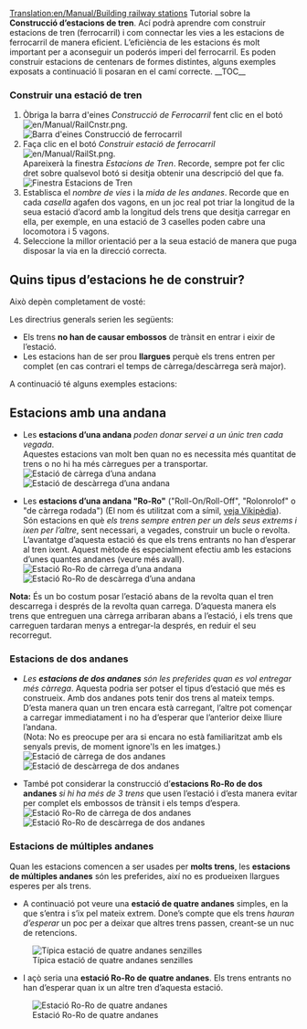 [[Translation:en/Manual/Building railway stations]]
{{ca/Manual/Tutorial}}
Tutorial sobre la '''Construcció d’estacions de tren'''. Ací podrà aprendre com construir estacions de tren (ferrocarril) i com connectar les vies a les estacions de ferrocarril de manera eficient. L’eficiència de les estacions és molt important per a aconseguir un poderós imperi del ferrocarril. Es poden construir estacions de centenars de formes distintes, alguns exemples exposats a continuació li posaran en el camí correcte.
__TOC__
===Construir una estació de tren===
#Òbriga la barra d'eines ''Construcció de Ferrocarril'' fent clic en el botó [[File:en/Manual/RailCnstr.png]].<br/>[[File:ca/Manual/Railroad Construction.png|none|frame|Barra d'eines Construcció de ferrocarril]]
#Faça clic en el botó ''Construir estació de ferrocarril'' [[File:en/Manual/RailSt.png]].<br/>Apareixerà la finestra ''Estacions de Tren''. Recorde, sempre pot fer clic dret sobre qualsevol botó si desitja obtenir una descripció del que fa.<br/>[[File:ca/Manual/Stationgui.png|none|frame|Finestra Estacions de Tren]]
#Establisca el ''nombre de vies'' i la ''mida de les andanes''. Recorde que en cada ''casella'' agafen dos vagons, en un joc real pot triar la longitud de la seua estació d’acord amb la longitud dels trens que desitja carregar en ella, per exemple, en una estació de 3 caselles poden cabre una locomotora i 5 vagons.
#Seleccione la millor orientació per a la seua estació de manera que puga disposar la via en la direcció correcta.

== Quins tipus d’estacions he de construir? ==
Això depèn completament de vosté:

Les directrius generals serien les següents:
*Els trens '''no han de causar embossos''' de trànsit en entrar i eixir de l’estació.
*Les estacions han de ser prou '''llargues''' perquè els trens entren per complet (en cas contrari el temps de càrrega/descàrrega serà major).

A continuació té alguns exemples estacions:

== Estacions amb una andana ==
*Les '''estacions d’una andana''' ''poden donar servei a un únic tren cada vegada''.<br/>Aquestes estacions van molt ben quan no es necessita més quantitat de trens o no hi ha més càrregues per a transportar.<br/>[[File:en/Manual/RailStTut One str coal.png|none|frame|Estació de càrrega d’una andana]][[File:en/Manual/RailStTut One str pow.png|none|frame|Estació de descàrrega d’una andana]]

*Les '''estacions d’una andana "Ro-Ro"''' ("Roll-On/Roll-Off", "Rolonrolof" o "de càrrega rodada")  (El nom és utilitzat com a símil, [http://es.wikipedia.org/wiki/Transportación_Ro-Ro veja Vikipèdia]). Són estacions en què ''els trens sempre entren per un dels seus extrems i ixen per l’altre'', sent necessari, a vegades, construir un bucle o revolta.<br/>L’avantatge d’aquesta estació és que els trens entrants no han d’esperar al tren ixent. Aquest mètode és especialment efectiu amb les estacions d’unes quantes andanes (veure més avall).<br/>[[File:en/Manual/RailStTut One aro coal.png|none|frame|Estació Ro-Ro de càrrega d’una andana]][[File:en/Manual/RailStTut One aro pow.png|none|frame|Estació Ro-Ro de descàrrega d’una andana]]

'''Nota:''' És un bo costum posar l’estació abans de la revolta quan el tren descarrega i després de la revolta quan carrega. D’aquesta manera els trens que entreguen una càrrega arribaran abans a l’estació, i els trens que carreguen tardaran menys a entregar-la després, en reduir el seu recorregut.

=== Estacions de dos andanes ===
*''Les '''estacions de dos andanes''' són les preferides quan es vol entregar més càrrega''. Aquesta podria ser potser el tipus d’estació que més es construeix. Amb dos andanes pots tenir dos trens al mateix temps. D’esta manera quan un tren encara està carregant, l’altre pot començar a carregar immediatament i no ha d’esperar que l’anterior deixe lliure l’andana.<br/>(Nota: No es preocupe per ara si encara no està familiaritzat amb els senyals previs, de moment ignore'ls en les imatges.)<br/>[[File:en/Manual/RailStTut Two str coal.png|none|frame|Estació de càrrega de dos andanes]][[File:en/Manual/RailStTut Two str pow.png|none|frame|Estació de descàrrega de dos andanes]]

*També pot considerar la construcció d’'''estacions Ro-Ro de dos andanes''' ''si hi ha més de 3 trens'' que usen l’estació i d’esta manera evitar per complet els embossos de trànsit i els temps d’espera.<br/>[[File:en/Manual/RailStTut Two aro coal.png|none|frame|Estació Ro-Ro de càrrega de dos andanes]][[File:en/Manual/RailStTut Two aro pow.png|none|frame|Estació Ro-Ro de descàrrega de dos andanes]]

=== Estacions de múltiples andanes ===
Quan les estacions comencen a ser usades per '''molts trens''', les '''estacions de múltiples andanes''' són les preferides, així no es produeixen llargues esperes per als trens.

*A continuació pot veure una '''estació de quatre andanes''' simples, en la que s’entra i s’ix pel mateix extrem. Done’s compte que els trens ''hauran d’esperar'' un poc per a deixar que altres trens passen, creant-se un nuc de retencions.
[[File:en/Manual/RailStTut Four str ore.png|none|frame|Típica estació de quatre andanes senzilles]]

*I açò seria una '''estació Ro-Ro de quatre andanes'''. Els trens entrants no han d’esperar quan ix un altre tren d’aquesta estació.
[[File:en/Manual/RailStTut Four aro ore.png|none|frame|Estació Ro-Ro de quatre andanes]]